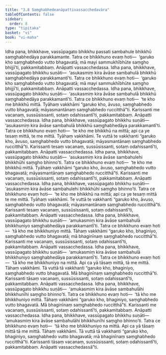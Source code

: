 ```yaml
---
title: "3.8 Saṃghabhedeanāpattivassacchedavāra"
tableOfContents: false
sidebar:
  order: 8
type: "tipitaka"
basket: "vi"
book: "vi-maha"
---
```



<DynamicBreadcrumb />

<Division number="202" book="vi-maha" e="ch" v="3" p="209">

<Paragraph number="896" book="vi-maha">
Idha pana, bhikkhave, vassūpagato bhikkhu passati sambahule bhikkhū saṃghabhedāya parakkamante. Tatra ce bhikkhuno evaṃ hoti—  ‘garuko kho saṃghabhedo vutto bhagavatā; mā mayi sammukhībhūte saṃgho bhijjī’ti, pakkamitabbaṃ. Anāpatti vassacchedassa.
</Paragraph>

<Paragraph number="897" book="vi-maha">
Idha pana, bhikkhave, vassūpagato bhikkhu suṇāti—  ‘asukasmiṃ kira āvāse sambahulā bhikkhū saṃghabhedāya parakkamantī’ti. Tatra ce bhikkhuno evaṃ hoti—  ‘garuko kho saṃghabhedo vutto bhagavatā; mā mayi sammukhībhūte saṃgho bhijjī’ti, pakkamitabbaṃ. Anāpatti vassacchedassa.
</Paragraph>

<Paragraph number="898" book="vi-maha">
Idha pana, bhikkhave, vassūpagato bhikkhu suṇāti—  ‘asukasmiṃ kira āvāse sambahulā bhikkhū saṃghabhedāya parakkamantī’ti. Tatra ce bhikkhuno evaṃ hoti—  ‘te kho me bhikkhū mittā. Tyāhaṃ vakkhāmi “garuko kho, āvuso, saṃghabhedo vutto bhagavatā; māyasmantānaṃ saṃghabhedo ruccitthā”ti. Karissanti me vacanaṃ, sussūsissanti, sotaṃ odahissantī’ti, pakkamitabbaṃ. Anāpatti vassacchedassa.
</Paragraph>

<Paragraph number="899" book="vi-maha">
Idha pana, bhikkhave, vassūpagato bhikkhu suṇāti—  ‘asukasmiṃ kira āvāse sambahulā bhikkhū saṃghabhedāya parakkamantī’ti. Tatra ce bhikkhuno evaṃ hoti—  ‘te kho me bhikkhū na mittā; api ca ye tesaṃ mittā, te me mittā. Tyāhaṃ vakkhāmi. Te vuttā te vakkhanti “garuko kho, āvuso, saṃghabhedo vutto bhagavatā; māyasmantānaṃ saṃghabhedo ruccitthā”ti. Karissanti tesaṃ vacanaṃ, sussūsissanti, sotaṃ odahissantī’ti, pakkamitabbaṃ. Anāpatti vassacchedassa.
</Paragraph>

<Paragraph number="900" book="vi-maha">
Idha pana, bhikkhave, vassūpagato bhikkhu suṇāti—  ‘asukasmiṃ kira āvāse sambahulehi bhikkhūhi saṃgho bhinno’ti. Tatra ce bhikkhuno evaṃ hoti—  ‘te kho me bhikkhū mittā. Tyāhaṃ vakkhāmi “garuko kho, āvuso, saṃghabhedo vutto bhagavatā; māyasmantānaṃ saṃghabhedo ruccitthā”ti. Karissanti me vacanaṃ, sussūsissanti, sotaṃ odahissantī’ti, pakkamitabbaṃ. Anāpatti vassacchedassa.
</Paragraph>

<Paragraph number="901" book="vi-maha">
Idha pana, bhikkhave, vassūpagato bhikkhu suṇāti—  ‘asukasmiṃ kira āvāse sambahulehi bhikkhūhi saṃgho bhinno’ti. Tatra ce bhikkhuno evaṃ hoti—  ‘te kho me bhikkhū na mittā; api ca ye tesaṃ mittā te me mittā. Tyāhaṃ vakkhāmi. Te vuttā te vakkhanti “garuko kho, āvuso, saṃghabhedo vutto bhagavatā; māyasmantānaṃ saṃghabhedo ruccitthā”ti. Karissanti tesaṃ vacanaṃ, sussūsissanti, sotaṃ odahissantī’ti, pakkamitabbaṃ. Anāpatti vassacchedassa.
</Paragraph>

<Paragraph number="902" book="vi-maha">
Idha pana, bhikkhave, vassūpagato bhikkhu suṇāti—  ‘amukasmiṃ kira āvāse sambahulā bhikkhuniyo saṃghabhedāya parakkamantī’ti. Tatra ce bhikkhuno evaṃ hoti—  ‘tā kho me bhikkhuniyo mittā. Tāhaṃ vakkhāmi “garuko kho, bhaginiyo, saṃghabhedo vutto bhagavatā; mā bhaginīnaṃ saṃghabhedo ruccitthā”ti. Karissanti me vacanaṃ, sussūsissanti, sotaṃ odahissantī’ti, pakkamitabbaṃ. Anāpatti vassacchedassa.
</Paragraph>

<Paragraph number="903" book="vi-maha">
Idha pana, bhikkhave, vassūpagato bhikkhu suṇāti—  ‘amukasmiṃ kira āvāse sambahulā bhikkhuniyo saṃghabhedāya parakkamantī’ti. Tatra ce bhikkhuno evaṃ hoti—  ‘tā kho me bhikkhuniyo na mittā. Api ca yā tāsaṃ mittā, tā me mittā. Tāhaṃ vakkhāmi. Tā vuttā tā vakkhanti “garuko kho, bhaginiyo, saṃghabhedo vutto bhagavatā. Mā bhaginīnaṃ saṃghabhedo ruccitthā”ti. Karissanti tāsaṃ vacanaṃ, sussūsissanti, sotaṃ odahissantī’ti, pakkamitabbaṃ. Anāpatti vassacchedassa.
</Paragraph>

<Paragraph number="904" book="vi-maha">
Idha pana, bhikkhave, vassūpagato bhikkhu suṇāti—  ‘amukasmiṃ kira āvāse sambahulāhi bhikkhunīhi saṃgho bhinno’ti. Tatra ce bhikkhuno evaṃ hoti—  ‘tā kho me bhikkhuniyo mittā. Tāhaṃ vakkhāmi “garuko kho, bhaginiyo, saṃghabhedo vutto bhagavatā. Mā bhaginīnaṃ saṃghabhedo ruccitthā”ti. Karissanti me vacanaṃ, sussūsissanti, sotaṃ odahissantī’ti, pakkamitabbaṃ. Anāpatti vassacchedassa.
</Paragraph>

<Paragraph number="905" book="vi-maha">
Idha pana, bhikkhave, vassūpagato bhikkhu suṇāti—  ‘amukasmiṃ kira āvāse sambahulāhi bhikkhunīhi saṃgho bhinno’ti. Tatra ce bhikkhuno evaṃ hoti—  ‘tā kho me bhikkhuniyo na mittā. Api ca yā tāsaṃ mittā tā me mittā. Tāhaṃ vakkhāmi. Tā vuttā tā vakkhanti “garuko kho, bhaginiyo, saṃghabhedo vutto bhagavatā; mā bhaginīnaṃ saṃghabhedo ruccitthā”ti. Karissanti tāsaṃ vacanaṃ, sussūsissanti, sotaṃ odahissantī’ti, pakkamitabbaṃ. Anāpatti vassacchedassā”ti.
</Paragraph>
</Division>